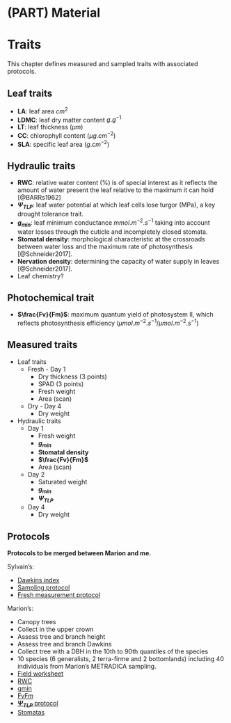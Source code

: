 # (PART) Material {-}

# Traits

This chapter defines measured and sampled traits with associated protocols.

## Leaf traits

* **LA**: leaf area $cm^{2}$
* **LDMC**: leaf dry matter content $g.g^{-1}$
* **LT**: leaf thickness ($\mu m$)
* **CC**: chlorophyll content ($\mu g.cm^{-2}$)
* **SLA**: specific leaf area ($g.cm^{-2}$)

## Hydraulic traits

* **RWC**: relative water content (%) is of special interest as it reflects the amount of water present the leaf relative to the maximum it can hold [@BARRs1962]
* **$\Psi _{TLP}$**: leaf water potential at which leaf cells lose turgor (MPa), a key drought tolerance trait. 
* **$g_{min}$**: leaf minimum conductance $mmol.m^{-2}.s^{-1}$ taking into account water losses through the cuticle and incompletely closed stomata.
* **Stomatal density**: morphological characteristic at the crossroads between water loss and the maximum rate of photosynthesis [@Schneider2017].
* **Nervation density**: determining the capacity of water supply in leaves [@Schneider2017].
* Leaf chemistry? 

## Photochemical trait
 
* **$\frac{Fv}{Fm}$**: maximum quantum yield of photosystem II, which reflects photosynthesis efficiency ($\mu mol . m^{-2} . s^{-1}/ \mu mol . m^{-2} . s^{-1}$) 

## Measured traits

* Leaf traits
    * Fresh - Day 1
        * Dry thickness (3 points)
        * SPAD (3 points)
        * Fresh weight
        * Area (scan)
    * Dry - Day 4
        * Dry weight
* Hydraulic traits  
    * Day 1  
        * Fresh weight  
        * **$g_{min}$**  
        * **Stomatal density**
        * **$\frac{Fv}{Fm}$**
        * Area (scan)
    * Day 2
        * Saturated weight
        * **$g_{min}$**  
        * **$\Psi _{TLP}$**
    * Day 4 
        * Dry weight


## Protocols

**Protocols to be merged between Marion and me.**

Sylvain's:

* [Dawkins index](protocols/Dawkins.pdf)
* [Sampling protocol](protocols/Field.pdf)
* [ Fresh measurement protocol](protocols/Fresh.pdf)

Marion's:

* Canopy trees
* Collect in the upper crown
* Assess tree and branch height
* Assess tree and branch Dawkins
* Collect tree with a DBH in the 10th to 90th quantiles of the species
* 10 species (6 generalists, 2 terra-firme and 2 bottomlands) including 40 individuals from Marion's METRADICA sampling.
* [Field worksheet](protocols/Feuille_terrain_releve.xlsx)
* [RWC](protocols/RWC_Boisseaux.docx)
* [gmin](protocols/Gmin protocol.docx)
* [FvFm](protocols/FvFm.docx)
* [**$\Psi _{TLP}$** protocol](protocols/Protocole_Ptlp.pdf)
* [Stomatas](protocols/Analyse Stomates_Marion.docx)

